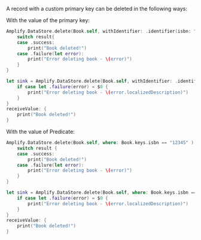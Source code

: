 
A record with a custom primary key can be deleted in the following ways:

With the value of the primary key:

<BlockSwitcher>

<Block name="Listener (iOS 11+)">

```swift
Amplify.DataStore.delete(Book.self, withIdentifier: .identifier(isbn: "12345"), where: nil) { result in
    switch result{
    case .success:
        print("Book deleted!")
    case .failure(let error):
        print("Error deleting book - \(error)")
    }
}

```

</Block>

<Block name="Combine (iOS 13+)">

```swift
let sink = Amplify.DataStore.delete(Book.self, withIdentifier: .identifier(isbn: "12345")).sink {
    if case let .failure(error) = $0 {
        print("Error deleting book - \(error.localizedDescription)")
    }
}
receiveValue: {
    print("Book deleted!")
}
```
</Block>

</BlockSwitcher>

With the value of Predicate:

<BlockSwitcher>

<Block name="Listener (iOS 11+)">

```swift
Amplify.DataStore.delete(Book.self, where: Book.keys.isbn == "12345" ) { result in
    switch result {
    case .success:
        print("Book deleted!")
    case .failure(let error):
        print("Error deleting book - \(error)")
    }
}
```
</Block>

<Block name="Combine (iOS 13+)">

```swift
let sink = Amplify.DataStore.delete(Book.self, where: Book.keys.isbn == "12345").sink {
    if case let .failure(error) = $0 {
        print("Error deleting book - \(error.localizedDescription)")
    }
}
receiveValue: {
    print("Book deleted!")
}
```
</Block>

</BlockSwitcher>